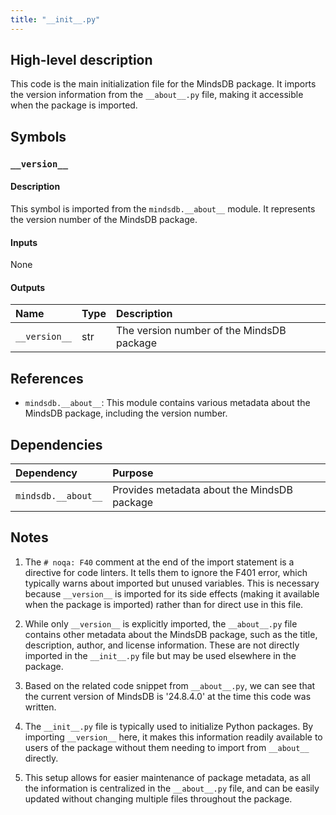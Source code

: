 ```yaml
---
title: "__init__.py"
---
```


## High-level description
This code is the main initialization file for the MindsDB package. It imports the version information from the `__about__.py` file, making it accessible when the package is imported.

## Symbols

### `__version__`
#### Description
This symbol is imported from the `mindsdb.__about__` module. It represents the version number of the MindsDB package.

#### Inputs
None

#### Outputs
| Name | Type | Description |
|:-----|:-----|:------------|
| `__version__` | str | The version number of the MindsDB package |

## References
- `mindsdb.__about__`: This module contains various metadata about the MindsDB package, including the version number.

## Dependencies
| Dependency | Purpose |
|:-----------|:--------|
| `mindsdb.__about__` | Provides metadata about the MindsDB package |

## Notes
1. The `# noqa: F40` comment at the end of the import statement is a directive for code linters. It tells them to ignore the F401 error, which typically warns about imported but unused variables. This is necessary because `__version__` is imported for its side effects (making it available when the package is imported) rather than for direct use in this file.

2. While only `__version__` is explicitly imported, the `__about__.py` file contains other metadata about the MindsDB package, such as the title, description, author, and license information. These are not directly imported in the `__init__.py` file but may be used elsewhere in the package.

3. Based on the related code snippet from `__about__.py`, we can see that the current version of MindsDB is '24.8.4.0' at the time this code was written.

4. The `__init__.py` file is typically used to initialize Python packages. By importing `__version__` here, it makes this information readily available to users of the package without them needing to import from `__about__` directly.

5. This setup allows for easier maintenance of package metadata, as all the information is centralized in the `__about__.py` file, and can be easily updated without changing multiple files throughout the package.